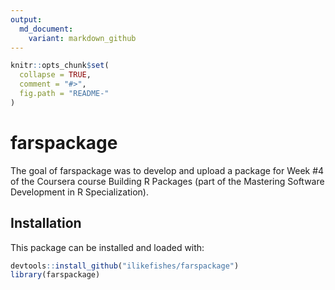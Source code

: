 ```yaml
---
output:
  md_document:
    variant: markdown_github
---
```


<!-- README.md is generated from README.Rmd. Please edit that file -->

```r
knitr::opts_chunk$set(
  collapse = TRUE,
  comment = "#>",
  fig.path = "README-"
)
```

# farspackage

The goal of farspackage was to develop and upload a package for Week #4 of the 
Coursera course Building R Packages (part of the Mastering Software Development
in R Specialization).

## Installation

This package can be installed and loaded with:

```r
devtools::install_github("ilikefishes/farspackage")
library(farspackage)
```

